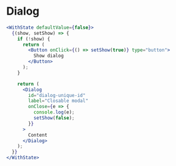 # Dialog

```jsx live=true
<WithState defaultValue={false}>
  {(show, setShow) => {
    if (!show) {
      return (
        <Button onClick={() => setShow(true)} type="button">
          Show dialog
        </Button>
      );
    }

    return (
      <Dialog
        id="dialog-unique-id"
        label="Closable modal"
        onClose={e => {
          console.log(e);
          setShow(false);
        }}
      >
        Content
      </Dialog>
    );
  }}
</WithState>
```
